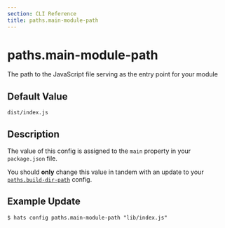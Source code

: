 ```yaml
---
section: CLI Reference
title: paths.main-module-path
---
```


# paths.main-module-path

The path to the JavaScript file serving as the entry point for your module

## Default Value

`dist/index.js`

## Description

The value of this config is assigned to the `main` property in your `package.json` file.

You should **only** change this value in tandem with an update to your [`paths.build-dir-path`](/docs/cli-reference/paths-build-dir-path/) config.

## Example Update

```
$ hats config paths.main-module-path "lib/index.js"
```
